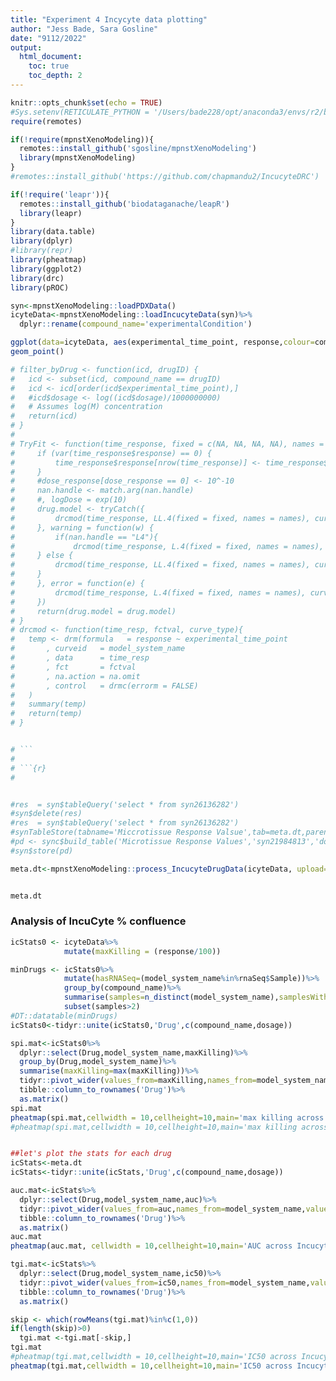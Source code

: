 ```yaml
---
title: "Experiment 4 Incycyte data plotting"
author: "Jess Bade, Sara Gosline"
date: "9112/2022"
output:  
  html_document:
    toc: true
    toc_depth: 2
---
```


```r
knitr::opts_chunk$set(echo = TRUE)
#Sys.setenv(RETICULATE_PYTHON = '/Users/bade228/opt/anaconda3/envs/r2/bin/python3')
require(remotes)

if(!require(mpnstXenoModeling)){
  remotes::install_github('sgosline/mpnstXenoModeling')
  library(mpnstXenoModeling)
}
#remotes::install_github('https://github.com/chapmandu2/IncucyteDRC')

if(!require('leapr')){
  remotes::install_github('biodataganache/leapR')
  library(leapr)
}
library(data.table)
library(dplyr)
#library(repr)
library(pheatmap)
library(ggplot2)
library(drc)
library(pROC)
```

```r
syn<-mpnstXenoModeling::loadPDXData()
icyteData<-mpnstXenoModeling::loadIncucyteData(syn)%>%
  dplyr::rename(compound_name='experimentalCondition')
```

```r
ggplot(data=icyteData, aes(experimental_time_point, response,colour=compound_name,shape=model_system_name)) +
geom_point()
```

```r
# filter_byDrug <- function(icd, drugID) {
#   icd <- subset(icd, compound_name == drugID)
#   icd <- icd[order(icd$experimental_time_point),]
#   #icd$dosage <- log((icd$dosage)/1000000000)
#   # Assumes log(M) concentration
#   return(icd)
# }
# 
# TryFit <- function(time_response, fixed = c(NA, NA, NA, NA), names = c(NA, NA, NA, NA), nan.handle = c("LL4", "L4"), curve_type){
#     if (var(time_response$response) == 0) {
#         time_response$response[nrow(time_response)] <- time_response$response[nrow(time_response)] + 10^-10
#     }
#     #dose_response[dose_response == 0] <- 10^-10
#     nan.handle <- match.arg(nan.handle)
#     #, logDose = exp(10)
#     drug.model <- tryCatch({
#         drcmod(time_response, LL.4(fixed = fixed, names = names), curve_type)
#     }, warning = function(w) {
#         if(nan.handle == "L4"){
#             drcmod(time_response, L.4(fixed = fixed, names = names), curve_type)
#     } else {
#         drcmod(time_response, LL.4(fixed = fixed, names = names), curve_type)
#     }
#     }, error = function(e) {
#         drcmod(time_response, L.4(fixed = fixed, names = names), curve_type)
#     })
#     return(drug.model = drug.model)
# }
# drcmod <- function(time_resp, fctval, curve_type){
#   temp <- drm(formula   = response ~ experimental_time_point
#       , curveid   = model_system_name
#       , data      = time_resp
#       , fct       = fctval
#       , na.action = na.omit
#       , control   = drmc(errorm = FALSE)
#   )
#   summary(temp)
#   return(temp)
# }


# ```
# 
# ```{r}
# 


#res  = syn$tableQuery('select * from syn26136282')
#syn$delete(res)
#res  = syn$tableQuery('select * from syn26136282')
#synTableStore(tabname='Miccrotissue Response Valsue',tab=meta.dt,parentId='syn21984813')
#pd <- sync$build_table('Microtissue Response Values','syn21984813','doseResponse_table.csv')
#syn$store(pd)
```

```r
meta.dt<-mpnstXenoModeling::process_IncucyteDrugData(icyteData, upload=FALSE)


meta.dt
```

### Analysis of IncuCyte % confluence

```r
icStats0 <- icyteData%>%
            mutate(maxKilling = (response/100))

minDrugs <- icStats0%>%
            mutate(hasRNASeq=(model_system_name%in%rnaSeq$Sample))%>%
            group_by(compound_name)%>%
            summarise(samples=n_distinct(model_system_name),samplesWithRNA=count(hasRNASeq==TRUE))%>%
            subset(samples>2)
#DT::datatable(minDrugs)
icStats0<-tidyr::unite(icStats0,'Drug',c(compound_name,dosage))
```

```r
spi.mat<-icStats0%>%
  dplyr::select(Drug,model_system_name,maxKilling)%>%
  group_by(Drug,model_system_name)%>%
  summarise(maxKilling=max(maxKilling))%>%
  tidyr::pivot_wider(values_from=maxKilling,names_from=model_system_name,values_fill=list(maxKilling=0))%>%
  tibble::column_to_rownames('Drug')%>%
  as.matrix()
spi.mat
pheatmap(spi.mat,cellwidth = 10,cellheight=10,main='max killing across Incucyte data')
#pheatmap(spi.mat,cellwidth = 10,cellheight=10,main='max killing across Incucyte data',filename='MK_ic.png')



```

```r
##let's plot the stats for each drug
icStats<-meta.dt
icStats<-tidyr::unite(icStats,'Drug',c(compound_name,dosage))

auc.mat<-icStats%>%
  dplyr::select(Drug,model_system_name,auc)%>%
  tidyr::pivot_wider(values_from=auc,names_from=model_system_name,values_fill=list(auc=0))%>%
  tibble::column_to_rownames('Drug')%>%
  as.matrix()
auc.mat
pheatmap(auc.mat, cellwidth = 10,cellheight=10,main='AUC across Incucyte data')

tgi.mat<-icStats%>%
  dplyr::select(Drug,model_system_name,ic50)%>%
  tidyr::pivot_wider(values_from=ic50,names_from=model_system_name,values_fill=list(ic50=0))%>%
  tibble::column_to_rownames('Drug')%>%
  as.matrix()

skip <- which(rowMeans(tgi.mat)%in%c(1,0))
if(length(skip)>0)
  tgi.mat <-tgi.mat[-skip,]
tgi.mat
#pheatmap(tgi.mat,cellwidth = 10,cellheight=10,main='IC50 across Incucyte data',filename='ic50_ic.png')
pheatmap(tgi.mat,cellwidth = 10,cellheight=10,main='IC50 across Incucyte data')


```
